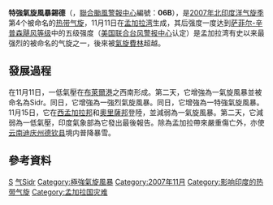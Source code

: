{{NoteTA
|T=zh:氣旋錫德; zh-cn:气旋锡德; zh-hk:氣旋錫德; zh-tw: 氣旋錫德;  zh-mo:氣旋錫德;
|1=zh:特強氣旋風暴錫德; zh-cn:特强气旋风暴锡德; zh-hk:特強氣旋風暴錫德; zh-tw: 特強氣旋風暴錫德;  zh-mo:特強氣旋風暴錫德
}}
{{Infobox Hurricane
| Name=特強氣旋風暴錫德<br>{{lang|en|Very Severe Cyclonic Storm Sidr}}
| Type=熱帶氣旋
| Basin=NIO
| Image location=Sidr 15 nov 2007 0655Z.jpg
| Image name=特強氣旋風暴錫德
| Formed=2007年11月11日
| Dissipated=2007年11月16日
| 1-min winds=140
| 3-min winds=115
| Pressure=944
| Damages=1700
| Year=2007
| Fatalities=10,000<ref>http://www.cigrjournal.org/index.php/Ejounral/article/view/1036/1029</ref>
| Inflated=1
| Areas={{Flatlist|
*[[孟加拉國|孟加拉國]]
*[[印度|印度]]
}}
| Hurricane season=[[2007年北印度洋氣旋季|2007年北印度洋氣旋季]]
}}
'''特強氣旋風暴錫德'''（{{lang-en|'''Very Severe Cyclonic Storm Sidr'''}}，[[聯合颱風警報中心|聯合颱風警報中心]]編號：'''06B'''），是[[2007年北印度洋气旋季|2007年北印度洋气旋季]]第4个被命名的[[热带气旋|热带气旋]]，11月11日在[[孟加拉湾|孟加拉湾]]生成，其后强度一度达到[[萨菲尔-辛普森飓风等级|萨菲尔-辛普森飓风等级]]中的五级强度（[[美国|美国]][[联合台风警报中心|联合台风警报中心]]认定）是孟加拉湾有史以来最强烈的被命名的气旋之一，後來被[[氣旋費林|氣旋費林]]超越。

==發展過程==
{{storm path|Sidr 2007 track.png}}
在11月11日，一低氣壓在[[布萊爾港|布萊爾港]]之西南形成。第二天，它增強為一氣旋風暴並被命名為Sidr。同日，它增強為一強烈氣旋風暴。同日，它增強為一特強氣旋風暴。11月15日，它在[[西孟加拉邦|西孟加拉邦]]和[[奧里薩邦|奧里薩邦]]登陸，並減弱為一氣旋風暴。第二天，它減弱為一低氣壓，印度氣象部為它發出最後報告。除為孟加拉帶來嚴重傷亡外，亦使[[云南|云南]][[迪庆州|迪庆州]][[德钦县|德钦县]]境内普降暴雪。

==參考資料==
{{reflist}}

{{2007 North Indian Ocean cyclone season buttons}}

[[Category:2007年北印度洋气旋季|S]]
[[Category:五级热带气旋|气Sidr]]
[[Category:極強氣旋風暴|Category:極強氣旋風暴]]
[[Category:2007年11月|Category:2007年11月]]
[[Category:影响印度的热带气旋|Category:影响印度的热带气旋]]
[[Category:孟加拉国灾难|Category:孟加拉国灾难]]